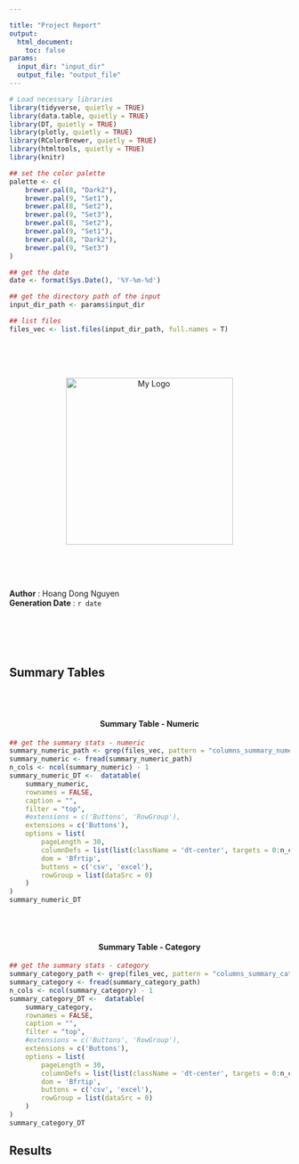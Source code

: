 ```yaml
---

title: "Project Report"
output:
  html_document:
    toc: false
params:
  input_dir: "input_dir"
  output_file: "output_file"
---
```



```r


# Load necessary libraries
library(tidyverse, quietly = TRUE)
library(data.table, quietly = TRUE)
library(DT, quietly = TRUE)
library(plotly, quietly = TRUE)
library(RColorBrewer, quietly = TRUE)
library(htmltools, quietly = TRUE)
library(knitr)

## set the color palette
palette <- c(
    brewer.pal(8, "Dark2"),
    brewer.pal(9, "Set1"),
    brewer.pal(8, "Set2"),
    brewer.pal(9, "Set3"),
    brewer.pal(8, "Set2"),
    brewer.pal(9, "Set1"),
    brewer.pal(8, "Dark2"),
    brewer.pal(9, "Set3")
)

```


```r

## get the date
date <- format(Sys.Date(), '%Y-%m-%d')

## get the directory path of the input
input_dir_path <- params$input_dir

## list files
files_vec <- list.files(input_dir_path, full.names = T)

```



<style>
.main-container {
    margin-left: 25%;
    margin-right: auto;
}
</style>


<br><br><br>
<div style="text-align: center;">
  <img src="../readme_data/kaggle_logo.png" alt="My Logo" width="300px" height="auto" />
</div>
<br><br><br>

<!--<div style="text-align: center;">-->
<!--<h1>**Summary - `r date`**</h1>-->
<!--</div>-->



**Author** : Hoang Dong Nguyen\
**Generation Date** : `r date`


<br><br><br>





# {.tabset}

## **Summary Tables**
<br><br>

<div style="text-align: center;">

#### **Summary Table - Numeric**
</div>

```r

## get the summary stats - numeric
summary_numeric_path <- grep(files_vec, pattern = "columns_summary_numeric.csv", value = T)
summary_numeric <- fread(summary_numeric_path)
n_cols <- ncol(summary_numeric) - 1
summary_numeric_DT <-  datatable(
    summary_numeric,
    rownames = FALSE,
    caption = "",
    filter = "top",
    #extensions = c('Buttons', 'RowGroup'),
    extensions = c('Buttons'),
    options = list(
        pageLength = 30,
        columnDefs = list(list(className = 'dt-center', targets = 0:n_cols)),
        dom = 'Bfrtip',
        buttons = c('csv', 'excel'),
        rowGroup = list(dataSrc = 0)
    )
)
summary_numeric_DT
```
<br><br>

<div style="text-align: center;">

#### **Summary Table - Category**
</div>


```r

## get the summary stats - category
summary_category_path <- grep(files_vec, pattern = "columns_summary_category.csv", value = T)
summary_category <- fread(summary_category_path)
n_cols <- ncol(summary_category) - 1
summary_category_DT <-  datatable(
    summary_category,
    rownames = FALSE,
    caption = "",
    filter = "top",
    #extensions = c('Buttons', 'RowGroup'),
    extensions = c('Buttons'),
    options = list(
        pageLength = 30,
        columnDefs = list(list(className = 'dt-center', targets = 0:n_cols)),
        dom = 'Bfrtip',
        buttons = c('csv', 'excel'),
        rowGroup = list(dataSrc = 0)
    )
)
summary_category_DT
```


## **Results**
